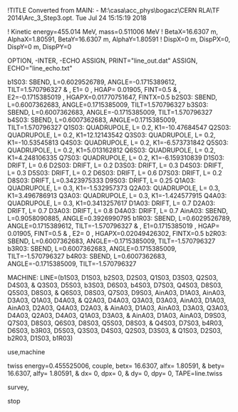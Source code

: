 !TITLE Converted from MAIN: - M:\casa\acc_phys\bogacz\CERN RLA\TF  2014\Arc_3_Step3.opt.  Tue Jul 24 15:15:19 2018

!  Kinetic energy=455.014 MeV, mass=0.511006 MeV
!  BetaX=16.6307 m,  AlphaX=1.80591,  BetaY=16.6307 m,  AlphaY=1.80591 
!  DispX=0 m,  DispPX=0,  DispY=0 m,  DispPY=0 

OPTION, -INTER, -ECHO
ASSIGN, PRINT="line_out.dat"
ASSIGN, ECHO="line_echo.txt"

b1S03: SBEND,  L=0.6029526789,  ANGLE=-0.1715389612,  TILT=1.570796327 & 
    ,  E1=         0 ,  HGAP=   0.01905, FINT=0.5 & 
    ,  E2=-0.1715385019 ,  HGAPX=0.01770751647, FINTX=0.5
b2S03: SBEND,  L=0.6007362683,  ANGLE=0.1715385009,  TILT=1.570796327 
b3S03: SBEND,  L=0.6007362683,  ANGLE=-0.1715385009,  TILT=1.570796327 
b4S03: SBEND,  L=0.6007362683,  ANGLE=0.1715385009,  TILT=1.570796327 
Q1S03: QUADRUPOLE,  L=       0.2,  K1=-10.47684547
Q2S03: QUADRUPOLE,  L=       0.2,  K1=12.12143542
Q3S03: QUADRUPOLE,  L=       0.2,  K1=-10.53545813
Q4S03: QUADRUPOLE,  L=       0.2,  K1=-6.573731842
Q5S03: QUADRUPOLE,  L=       0.2,  K1=5.013162812
Q6S03: QUADRUPOLE,  L=       0.2,  K1=4.248106335
Q7S03: QUADRUPOLE,  L=       0.2,  K1=-6.159310839
D1S03: DRIFT, L=       0.6 
D2S03: DRIFT, L=       0.2 
D3S03: DRIFT, L=       0.3 
D4S03: DRIFT, L=       0.3 
D5S03: DRIFT, L=       0.2 
D6S03: DRIFT, L=       0.6 
D7S03: DRIFT, L=       0.2 
D8S03: DRIFT, L=0.3423975333 
D9S03: DRIFT, L=      0.25 
Q1A03: QUADRUPOLE,  L=       0.3,  K1=-1.532957373
Q2A03: QUADRUPOLE,  L=       0.3,  K1=3.496786913
Q3A03: QUADRUPOLE,  L=       0.3,  K1=-1.424577915
Q4A03: QUADRUPOLE,  L=       0.3,  K1=0.3413257617
D1A03: DRIFT, L=       0.7 
D2A03: DRIFT, L=       0.7 
D3A03: DRIFT, L=       0.8 
D4A03: DRIFT, L=       0.7 
AinA03: SBEND,  L=0.9058090885,  ANGLE=0.3926990795
b1R03: SBEND,  L=0.6029526789,  ANGLE=0.1715389612,  TILT=-1.570796327 & 
    ,  E1=0.1715385019 ,  HGAP=   0.01905, FINT=0.5 & 
    ,  E2=         0 ,  HGAPX=0.02049426302, FINTX=0.5
b2R03: SBEND,  L=0.6007362683,  ANGLE=-0.1715385009,  TILT=-1.570796327 
b3R03: SBEND,  L=0.6007362683,  ANGLE=0.1715385009,  TILT=-1.570796327 
b4R03: SBEND,  L=0.6007362683,  ANGLE=-0.1715385009,  TILT=-1.570796327 

MACHINE: LINE=(b1S03, D1S03, b2S03, D2S03, Q1S03, D3S03, Q2S03, D4S03,  &
Q3S03, D5S03, b3S03, D6S03, b4S03, D7S03, Q4S03, D8S03, Q5S03, D8S03,  &
Q6S03, D8S03, Q7S03, D9S03, AinA03, D1A03, AinA03, D3A03, Q1A03, D4A03,  &
Q2A03, D4A03, Q3A03, D3A03, AinA03, D1A03, AinA03, D2A03, Q4A03, D2A03,  &
AinA03, D1A03, AinA03, D3A03, Q3A03, D4A03, Q2A03, D4A03, Q1A03, D3A03,  &
AinA03, D1A03, AinA03, D9S03, Q7S03, D8S03, Q6S03, D8S03, Q5S03, D8S03,  &
Q4S03, D7S03, b4R03, D6S03, b3R03, D5S03, Q3S03, D4S03, Q2S03, D3S03,  &
Q1S03, D2S03, b2R03, D1S03, b1R03)

use,machine

twiss energy=0.455525006, couple, betx=   16.6307, alfx=   1.80591, &
     bety=   16.6307, alfy=   1.80591, &
     dx=         0, dpx=         0, &
     dy=         0, dpy=         0, TAPE=line.twiss 

survey,

stop
